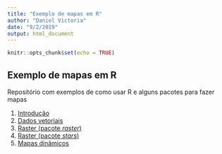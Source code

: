 ```yaml
---
title: "Exemplo de mapas em R"
author: "Daniel Victoria"
date: "9/2/2019"
output: html_document
---
```


```r
knitr::opts_chunk$set(echo = TRUE)
```

## Exemplo de mapas em R

Repositório com exemplos de como usar R e alguns pacotes para fazer mapas

1. [Introdução](intro_mapas_r.html)
2. [Dados vetoriais](dados_vetoriais.html)
3. [Raster (pacote *raster*)](dados_raster.html)
4. [Raster (pacote *stars*)](dados_stars.html)
5. [Mapas dinâmicos](dinamicos.html)